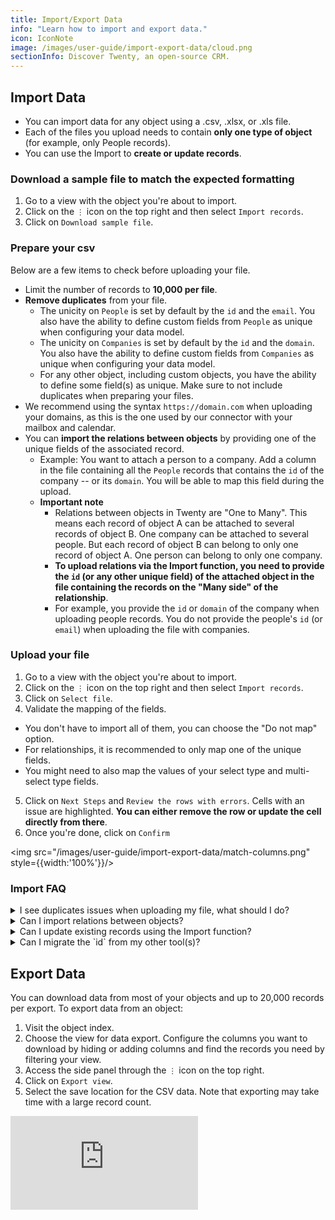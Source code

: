 ```yaml
---
title: Import/Export Data
info: "Learn how to import and export data."
icon: IconNote
image: /images/user-guide/import-export-data/cloud.png
sectionInfo: Discover Twenty, an open-source CRM.
---
```


## Import Data
- You can import data for any object using a .csv, .xlsx, or .xls file.
- Each of the files you upload needs to contain **only one type of object** (for example, only People records). 
- You can use the Import to **create or update records**.

### Download a sample file to match the expected formatting
1. Go to a view with the object you're about to import. 
2. Click on the `⋮` icon on the top right and then select `Import records`.
3. Click on `Download sample file`.

### Prepare your csv
Below are a few items to check before uploading your file. 
- Limit the number of records to **10,000 per file**.
- **Remove duplicates** from your file.
  - The unicity on `People` is set by default by the `id` and the `email`. You also have the ability to define custom fields from `People` as unique when configuring your data model.
  - The unicity on `Companies` is set by default by the `id` and the `domain`. You also have the ability to define custom fields from `Companies` as unique when configuring your data model.
  - For any other object, including custom objects, you have the ability to define some field(s) as unique. Make sure to not include duplicates when preparing your files.
- We recommend using the syntax ```https://domain.com``` when uploading your domains, as this is the one used by our connector with your mailbox and calendar.
- You can **import the relations between objects** by providing one of the unique fields of the associated record. 
  - Example: You want to attach a person to a company. Add a column in the file containing all the `People` records that contains the `id` of the company -- or its `domain`. You will be able to map this field during the upload.
  - **Important note** 
    - Relations between objects in Twenty are "One to Many". This means each record of object A can be attached to several records of object B. One company can be attached to several people. But each record of object B can belong to only one record of object A. One person can belong to only one company.  
    - **To upload relations via the Import function, you need to provide the `id` (or any other unique field) of the attached object in the file containing the records on the "Many side" of the relationship**.
    - For example, you provide the `id` or `domain` of the company when uploading people records. You do not provide the people's `id` (or `email`) when uploading the file with companies.


### Upload your file
1. Go to a view with the object you're about to import. 
2. Click on the `⋮` icon on the top right and then select `Import records`.
3. Click on `Select file`.
4. Validate the mapping of the fields.
  - You don't have to import all of them, you can choose the "Do not map" option. 
  - For relationships, it is recommended to only map one of the unique fields. 
  - You might need to also map the values of your select type and multi-select type fields.
5. Click on `Next Steps` and `Review the rows with errors`. Cells with an issue are highlighted. **You can either remove the row or update the cell directly from there**.
6. Once you're done, click on `Confirm`

<img src="/images/user-guide/import-export-data/match-columns.png" style={{width:'100%'}}/>


### Import FAQ

<details>
<summary>I see duplicates issues when uploading my file, what should I do?</summary>

Please refer to the section **Prepare your csv** above in this article, it contains guideline about what will be considered a duplicate.  

</details>

<details>
<summary>Can I import relations between objects?</summary>

Yes, please refer to the section **Prepare your csv** above in this article, it contains a section about the import of relations. 

</details>

<details>
<summary>Can I update existing records using the Import function?</summary>

Yes you can update existing records using the Import function. Make sure to provide the id (or any other unique field) when re-uploading your records.

</details>

<details>
<summary>Can I migrate the `id` from my other tool(s)?</summary>

Yes. You need to create a field that you define as unique in your data model that will contain the `id` from your other tool(s). Please note that the name `id` is protected as it is used for the Twenty id.  
If you want to create relations between objects using this field, refer to the section **Prepare your csv** above in this article. It contains a section about the import of relations. 

</details>


## Export Data

You can download data from most of your objects and up to 20,000 records per export.
To export data from an object:

1. Visit the object index.
2. Choose the view for data export. Configure the columns you want to download by hiding or adding columns and find the records you need by filtering your view.
3. Access the side panel through the `⋮` icon on the top right.
4. Click on `Export view`.
5. Select the save location for the CSV data. Note that exporting may take time with a large record count.

<div style={{padding:'71.24% 0 0 0', position:'relative', margin: '32px 0px 0px'}}>
  <iframe 
    src="https://player.vimeo.com/video/926226303?autoplay=1&loop=1&autopause=0&background=1&amp;app_id=58479" 
    frameBorder="0" 
    allow="autoplay; fullscreen; picture-in-picture; clipboard-write" 
    style={{
      position:'absolute',
      top:0,
      left:0,
      width:'100%',
      height:'100%',
      borderRadius: '16px', 
      border:'2px solid black'
    }}
    title="Export data"
  ></iframe>
</div>
<script src="https://player.vimeo.com/api/player.js"></script>

<ArticleEditContent></ArticleEditContent>
